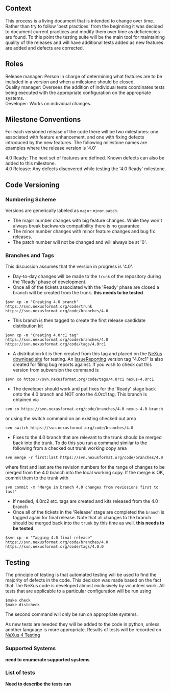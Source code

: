 ==Context==
This process is a living document that is intended to change over time. Rather than try to follow 'best practices' from the beginning it was decided to document current practices and modify them over time as deficiencies are found. To this point the testing suite will be the main tool for maintaining quality of the releases and will have additional tests added as new features are added and defects are corrected.

==Roles==
;Release manager: Person in charge of determining what features are to be included in a version and when a milestone should be closed.
;Quality manager: Oversees the addition of individual tests coordinates tests being executed with the appropriate configuration on the appropriate systems.
;Developer: Works on individual changes.

==Milestone Conventions==
For each versioned release of the code there will be two milestones: one associated with feature enhancement, and one with fixing defects introduced by the new features. The following milestone names are examples where the release version is '4.0'

;4.0 Ready: The next set of features are defined. Known defects can also be added to this milestone.
;4.0 Release: Any defects discovered while testing the '4.0 Ready' milestone.

==Code Versioning==
===Numbering Scheme===
Versions are generically labeled as <tt>major</tt>.<tt>minor</tt>.<tt>patch</tt>.
* The major number changes with big feature changes. While they won't always break backwards compatibility there is no guarantee.
* The minor number changes with minor feature changes and bug fix releases.
* The patch number will not be changed and will always be at '0'.

===Branches and Tags===
This discussion assumes that the version in progress is '4.0'.
* Day-to-day changes will be made to the <tt>trunk</tt> of the repository during the 'Ready' phase of development.
* Once all of the tickets associated with the 'Ready' phase are closed a branch will be created from the trunk. '''this needs to be tested'''
<pre>
$svn cp -m "Creating 4.0 branch" https://svn.nexusformat.org/code/trunk https://svn.nexusformat.org/code/branches/4.0
</pre>
* This branch is then tagged to create the first release candidate distribution kit
<pre>
$svn cp -m "Creating 4.0rc1 tag" https://svn.nexusformat.org/code/branches/4.0  https://svn.nexusformat.org/code/tags/4.0rc1
</pre>
* A distribution kit is then created from this tag and placed on the [http://download.nexusformat.org/kits/ NeXus download site] for testing. An [[IssueReporting]] version tag "4.0rc1" is also created for filing bug reports against. If you wish to check out this version from subversion the command is
<pre>
$svn co https://svn.nexusformat.org/code/tags/4.0rc1 nexus-4.0rc1
</pre>
* The developer should work and put fixes for the 'Ready' stage back onto the 4.0 branch and NOT onto the 4.0rc1 tag. This branch is obtained via
<pre>
svn co https://svn.nexusformat.org/code/branches/4.0 nexus-4.0-branch
</pre>
or using the switch command on an existing checked out area
<pre>
svn switch https://svn.nexusformat.org/code/branches/4.0
</pre>
* Fixes to the 4.0 branch that are relevant to the trunk should be merged back into the trunk. To do this you run a command similar to the following from a checked out trunk working copy area 
<pre>
svn merge -r first:last https://svn.nexusformat.org/code/branches/4.0
</pre>
where first and last are the revision numbers for the range of changes to be merged from the 4.0 branch into the local working copy. If the merge is OK, commit them to the trunk with
<pre>
svn commit -m "Merge in branch 4.0 changes from reviosions first to last"
</pre>
* If needed, 4.0rc2 etc. tags are created and kits released from the 4.0 branch
* Once all of the tickets in the 'Release' stage are completed the <tt>branch</tt> is tagged again for final release. Note that all changes to the branch should be merged back into the <tt>trunk</tt> by this time as well. '''this needs to be tested'''
<pre>
$svn cp -m "Tagging 4.0 final release" https://svn.nexusformat.org/code/branches/4.0 https://svn.nexusformat.org/code/tags/4.0.0
</pre>

==Testing==
The principle of testing is that automated testing will be used to find the majority of defects in the code. This decision was made based on the fact that The NeXus code is developed almost exclusively by volunteer work. All tests that are applicable to a particular configuration will be run using
<pre>
$make check
$make distcheck
</pre>
The second command will only be run on appropriate systems.

As new tests are needed they will be added to the code in python, unless another language is more appropriate. Results of tests will be recorded on [[NeXus 4 Testing]]

===Supported Systems===
'''need to enumerate supported systems'''

===List of tests===
'''Need to describe the tests run'''